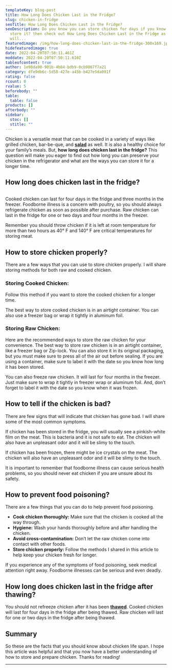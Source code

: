 ```yaml
---
templateKey: blog-post
title: How Long Does Chicken Last in the Fridge?
slug: chicken-in-fridge
seoTitle: How Long Does Chicken Last in the Fridge?
seoDescription: Do you know you can store chicken for days if you know how to
  store it? then check out How Long Does Chicken Last in the Fridge as it
  will...
featuredimage: /img/how-long-does-chicken-last-in-the-fridge-300x169.jpg
hidefeaturedimage: true
date: 2022-04-20T07:50:11.461Z
moddate: 2022-04-20T07:50:11.610Z
tableofcontent: true
author: 1e98da90-901b-4b84-bdb9-0cb9867f7a21
category: dfe9db6c-5d58-427e-a45b-b427e5da091f
rating: false
rcount: 0
rvalue: 5
beforebody: ""
table:
  table: false
products: []
afterbody: ""
sidebar:
  stoc: []
  stitle: ""
---
```

Chicken is a versatile meat that can be cooked in a variety of ways like grilled chicken, bar-be-que, and **[salad](https://howlongdoeslast.info/chicken-salad/)** as well. It is also a healthy choice for your family’s meals. But, **how long does chicken last in the fridge?** This question will make you eager to find out how long you can preserve your chicken in the refrigerator and what are the ways you can store it for a longer time.

## How long does chicken last in the fridge?

![]()

Cooked chicken can last for four days in the fridge and three months in the freezer. Foodborne illness is a concern with poultry, so you should always refrigerate chicken as soon as possible after purchase. Raw chicken can last in the fridge for one or two days and four months in the freezer.

Remember you should throw chicken if it is left at room temperature for more than two hours as 40° F and 140° F are critical temperatures for storing meat.

## How to store chicken properly?

There are a few ways that you can use to store chicken properly. I will share storing methods for both raw and cooked chicken.

### Storing Cooked Chicken:

Follow this method if you want to store the cooked chicken for a longer time.

The best way to store cooked chicken is in an airtight container. You can also use a freezer bag or wrap it tightly in aluminum foil.

### Storing Raw Chicken:

Here are the recommended ways to store the raw chicken for your convenience. The best way to store raw chicken is in an airtight container, like a freezer bag or Zip-lock. You can also store it in its original packaging, but you must make sure to press all of the air out before sealing. If you are using a container, make sure to label it with the date so you know how long it has been stored.

You can also freeze raw chicken. It will last for four months in the freezer. Just make sure to wrap it tightly in freezer wrap or aluminum foil. And, don’t forget to label it with the date so you know when it was frozen.

## How to tell if the chicken is bad?

There are few signs that will indicate that chicken has gone bad. I will share some of the most common symptoms.

If chicken has been stored in the fridge, you will usually see a pinkish-white film on the meat. This is bacteria and it is not safe to eat. The chicken will also have an unpleasant odor and it will be slimy to the touch.

If chicken has been frozen, there might be ice crystals on the meat. The chicken will also have an unpleasant odor and it will be slimy to the touch.

It is important to remember that foodborne illness can cause serious health problems, so you should never eat chicken if you are unsure about its safety.

## How to prevent food poisoning?

There are a few things that you can do to help prevent food poisoning.

* **Cook chicken thoroughly:** Make sure that the chicken is cooked all the way through.
* **Hygiene:** Wash your hands thoroughly before and after handling the chicken.
* **Avoid cross-contamination:** Don’t let the raw chicken come into contact with other foods.
* **Store chicken properly:** Follow the methods I shared in this article to help keep your chicken fresh for longer.

If you experience any of the symptoms of food poisoning, seek medical attention right away. Foodborne illnesses can be serious and even deadly.

## How long does chicken last in the fridge after thawing?

You should not refreeze chicken after it has been **[thawed](https://en.wikipedia.org/wiki/Thaw)**. Cooked chicken will last for four days in the fridge after being thawed. Raw chicken will last for one or two days in the fridge after being thawed.

## Summary

So these are the facts that you should know about chicken life span. I hope this article was helpful and that you now have a better understanding of how to store and prepare chicken. Thanks for reading!

- - -